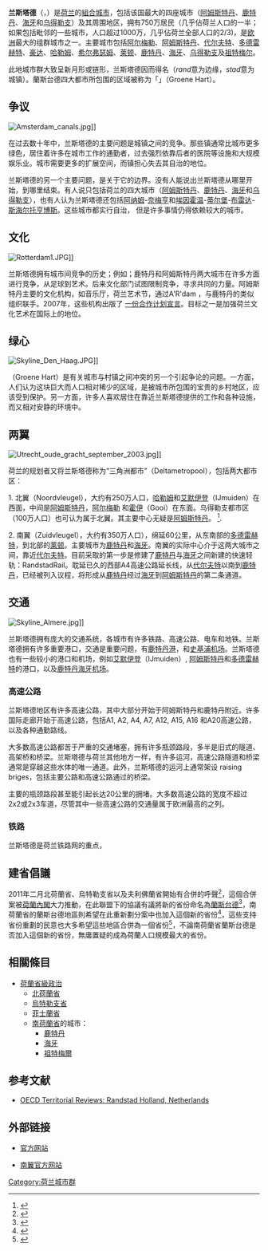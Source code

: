 {{noteTA
|T=zh-cn:兰斯塔德; zh-hant:蘭斯台德;
|1=zh-cn:兰斯塔德; zh-hant:蘭斯台德;
|G1=荷兰地名
}}
{{Infobox settlement
<!-- See Template:Infobox settlement for additional fields and descriptions -->
| name                    = 兰斯塔德
| native_name             = Randstad
| official_name           = 
| native_name_lang        = 
| other_name              = ''Randstad Regio''
| settlement_type         = [[大都市帶|大都市帶]]
<!-- images, nickname, motto --->
| image_skyline           = Amsterdam Panorama (8312865999).jpg
| imagesize               = 300
| image_alt               = 
| image_caption           = <small>荷兰首都阿姆斯特丹</small>
| image                   = <!-- other image (specify File: or Image: namespace) -->
| image_flag              = 
| nickname                = 
| motto                   = 
<!-- maps and coordinates ------>
| image_map               = Rotterdam Blick vom Euromast 03.jpg
| mapsize                 = 300
| map_alt                 = 
| map_caption             = 鹿特丹中央
<!-- | image_map1              = The Hague Skyline Part II.jpg
| mapsize1                = 300
| map_alt1                = 
| map_caption1            = The Hague at dusk
| image_dot_map           = --> 
| pushpin_map             = <!-- name of a location map as per Template:Location_map -->
| pushpin_label_position  = <!-- position of the pushpin label: left, right, top, bottom, none -->
| pushpin_label           = <!-- only necessary if "name" or "official_name" are too long -->
| pushpin_map_alt         = 
| pushpin_mapsize         = 
| pushpin_map_caption     =  
| pushpin_map1            = 
| pushpin_label_position1 = 
| pushpin_label1          = <!-- only necessary if "name" or "official_name" are too long -->
| pushpin_map_alt1        = 
| pushpin_mapsize1        = 
| pushpin_map_caption1    = 
| coordinates             = {{coord|52|24|N|4|54|E|region:NL|format=dms|display=inline,title}}
| coor_pinpoint           = <!-- to specify exact location of coordinates (was coor_type) -->
| coordinates_footnotes   = <!-- for references: use <ref> tags -->
<!-- location -->
| subdivision_type        = [[世界政區索引|国家]]
| subdivision_name        = {{NL}}
| subdivision_type1       = [[荷蘭省份|省份]]
|subdivision_name1        = {{flag|North Holland}}<br>{{flag|South Holland}}<br>{{flag|Utrecht}}<br>{{flag|Flevoland}}
----
| subdivision_type2       = 最大城市
| subdivision_name2       = [[阿姆斯特丹|阿姆斯特丹]]<br>[[鹿特丹|鹿特丹]]<br>[[海牙|海牙]]<br>[[乌得勒支|乌得勒支]]
| subdivision_type3       = 其他市镇
| subdivision_name3       = <!--Ranked by population, list includes municipalities with a population larger than 100,000, and another 7 historically important cities with a population smaller than 100,000 | Source: https://nl.wikipedia.org/wiki/Randstad_%28gebied%29#Steden --> [[阿尔梅勒|阿尔梅勒]]<br>[[阿默斯福特|阿默斯福特]]<br>[[哈勒姆|哈勒姆]]<br>[[赞斯塔德|赞斯塔德]]<br>[[哈莱默梅尔|哈莱默梅尔]]<br>[[祖特梅尔|祖特梅尔]]<br>[[莱顿|莱顿]]<br>[[多德雷赫特|多德雷赫特]]<br>[[尼沃海恩|尼沃海恩]]<br>[[莱茵河畔阿尔芬|莱茵河畔阿尔芬]]<br>[[韦斯特兰|韦斯特兰]]<br>[[代尔夫特|代尔夫特]]<br>[[阿尔克马尔|阿尔克马尔]]<br>[[皮爾默倫德|皮爾默倫德]]<br>[[斯希丹|斯希丹]]<br>[[霍伦|霍伦]]<br>[[弗拉尔丁恩|弗拉尔丁恩]]<br>[[豪达|豪达]]
<!-- area ---------------------->
| area_footnotes          = {{ref|area|[a]|noid=noid}}
| area_magnitude          = <!-- use only to set a special wikilink -->
| area_total_km2          =  <!-- ALL fields with measurements have automatic unit conversion -->
| area_total_sq_mi        = <!-- see table @ Template:Infobox settlement for details -->
| area_land_km2           = 8287
| area_land_sq_mi         = 
| area_water_km2          = 
| area_water_sq_mi        = 
| area_water_percent      = 
| area_urban_footnotes    = <ref>{{cite web |url=http://maps.google.nl/maps/ms?ie=UTF8&hl=en&msa=0&msid=103278546607436589943.000492bd1a8bf0e7b90d4&ll=52.049112,5.081177&spn=1.692463,4.938354&z=8 |title=Approximation of area on Google Maps |date=2010-10-16 |access-date=2010-10-16 |archive-date=2012-02-29 |archive-url=https://web.archive.org/web/20120229182458/http://maps.google.nl/maps/ms?ie=UTF8&hl=en&msa=0&msid=103278546607436589943.000492bd1a8bf0e7b90d4&ll=52.049112,5.081177&spn=1.692463,4.938354&z=8 |dead-url=no }}</ref>
| area_urban_km2          = 4300
| area_urban_sq_mi        = 
| area_rural_footnotes    = <!-- for references: use <ref> tags -->
| area_rural_km2          = 
| area_rural_sq_mi        = 
| area_note               = 
<!-- elevation ----------------->
| elevation_footnotes     = <!-- for references: use <ref> tags -->
| elevation_m             = 
| elevation_ft            = 
| elevation_max_footnotes = <!-- for references: use <ref> tags -->
| elevation_max_m         = 69
| elevation_max_ft        = 
| elevation_min_footnotes = <!-- for references: use <ref> tags -->
| elevation_min_m         = −6.76
| elevation_min_ft        = 
<!-- population ---------------->
| population_footnotes    = <ref>{{cite web |url=https://www.nl-prov.eu/wp-content/uploads/2017/11/regio-randstad-monitor-2017.pdf |title=Randstadmonitor 2017 |date=2017-11-30 |access-date=2018-06-10 |archive-date=2019-04-12 |archive-url=https://web.archive.org/web/20190412013135/https://www.nl-prov.eu/wp-content/uploads/2017/11/regio-randstad-monitor-2017.pdf |dead-url=no }}</ref>{{ref|population|[b]}}
| population_total        = 8,219,380<ref>{{Cite web |url=https://opendata.cbs.nl/statline/#/CBS/nl/dataset/03759ned/table?dl=DA8F |title=存档副本 |access-date=2021-02-13 |archive-date=2017-08-03 |archive-url=https://web.archive.org/web/20170803035505/https://opendata.cbs.nl/statline/#/CBS/nl/dataset/03759ned/table?dl=DA8F |dead-url=no }}</ref>
| population_as_of        = 2016
| population_rank         = 
| population_density_km2  = auto <!-- for automatic calculation of any density field, use: auto -->
| population_density_sq_mi= 
| population_est          = 
| pop_est_as_of           = 
| population_urban        = 6600000
| population_density_urban_km2   = auto
| population_density_urban_sq_mi =
| population_rural        = 
| population_density_rural_km2   = 
| population_density_rural_sq_mi = 
| population_metro        = 
| population_density_metro_km2   = 
| population_density_metro_sq_mi = 
| population_density_rank = 
| population_demonym      = Randstedeling (居民), Randstedelijk (形容词) <!-- demonym, ie. Liverpudlian for someone from Liverpool -->
| population_note         = 
<!-- website, footnotes -------->
| website                 = {{URL|http://www.randstadregion.eu/|regio-randstad.eu}}
| footnotes               = 
}}
'''兰斯塔德'''（{{lang-nl|Randstad}}，{{IPA-nl|ˈrɑntstɑt|-|Nl-Randstad.ogg}}）是[[荷兰|荷兰]]的[[組合城市|組合城市]]，包括该国最大的四座城市（[[阿姆斯特丹|阿姆斯特丹]]、[[鹿特丹|鹿特丹]]、[[海牙|海牙]]和[[乌得勒支|乌得勒支]]）及其周围地区，拥有750万居民（几乎佔荷兰人口的一半；如果包括毗邻的一些城市，人口超过1000万，几乎佔荷兰全部人口的2/3)，是[[欧洲|欧洲]]最大的组群城市之一。主要城市包括[[阿尔梅勒|阿尔梅勒]]、[[阿姆斯特丹|阿姆斯特丹]]、[[代尔夫特|代尔夫特]]、[[多德雷赫特|多德雷赫特]]、[[豪达|豪达]]、[[哈勒姆|哈勒姆]]、[[希尔弗瑟姆|希尔弗瑟姆]]、[[莱顿|莱顿]]、[[鹿特丹|鹿特丹]]、[[海牙|海牙]]、[[乌得勒支|乌得勒支]]及[[祖特梅尔|祖特梅尔]]。

此地城市群大致呈新月形或链形，兰斯塔德因而得名（''rand''意为边缘，''stad''意为城镇）。蘭斯台德四大都市所包围的区域被称为「{{link-en|綠心|Groene Hart}}」（Groene Hart）。

== 争议 ==
[[File:Amsterdam_canals.jpg|thumb]]]]

在过去数十年中，兰斯塔德的主要问题是城镇之间的竞争。那些镇通常比城市更多绿色，居住着许多在城市工作的通勤者，过去强烈依靠后者的医院等设施和大规模娱乐业。城市需要更多的扩展空间，而镇担心失去其自治的地位。

兰斯塔德的另一个主要问题，是关于它的边界。没有人能说出兰斯塔德从哪里开始，到哪里结束。有人说只包括荷兰的四大城市（[[阿姆斯特丹|阿姆斯特丹]]、[[鹿特丹|鹿特丹]]、[[海牙|海牙]]和[[乌得勒支|乌得勒支]]），也有人认为兰斯塔德还包括[[阿纳姆|阿纳姆]]-[[奈梅亨|奈梅亨]]和[[埃因霍温|埃因霍温]]-[[蒂尔堡|蒂尔堡]]-[[布雷达|布雷达]]-[[斯海尔托亨博斯|斯海尔托亨博斯]]。这些城市都实行自治， 但是许多事情仍得依赖较大的城市。

== 文化 ==
[[File:Rotterdam1.JPG|thumb]]]]

兰斯塔德拥有城市间竞争的历史；例如；鹿特丹和阿姆斯特丹两大城市在许多方面进行竞争，从足球到艺术。后来文化部门试图限制竞争，寻求共同的力量。阿姆斯特丹主要的文化机构，如音乐厅，荷兰艺术节，通过A'R'dam ，与鹿特丹的类似组织联手。2007年，这些机构出版了 [https://web.archive.org/web/20080518205030/http://www.erasmuspc.com/index.php?id=18253&type=article 一份合作计划宣言]。目标之一是加强荷兰文化艺术在国际上的地位。

== 绿心 ==
[[File:Skyline_Den_Haag.JPG|thumb]]]]

{{link-en|綠心|Groene Hart}}（Groene Hart）是有关城市与村镇之间冲突的另一个引起争论的问题。一方面，人们认为这块巨大而人口相对稀少的区域，是被城市所包围的宝贵的乡村地区，应该受到保护。另一方面，许多人喜欢居住在靠近兰斯塔德提供的工作和各种设施，而又相对安静的环境中。

== 两翼 ==
[[File:Utrecht_oude_gracht_september_2003.jpg|thumb]]]]

荷兰的规划者又将兰斯塔德称为“三角洲都市”（Deltametropool），包括两大都市区：

1. 北翼（Noordvleugel），大约有250万人口，[[哈勒姆|哈勒姆]]和[[艾默伊登|艾默伊登]]（IJmuiden）在西面，中间是[[阿姆斯特丹|阿姆斯特丹]]，[[阿尔梅勒|阿尔梅勒]] 和[[霍伊|霍伊]]（Gooi）在东面。乌得勒支都市区（100万人口）也可认为属于北翼。其主要中心无疑是[[阿姆斯特丹|阿姆斯特丹]]。<!-- 阿姆斯特丹recently started to present itself as the Metropool regio 阿姆斯特丹. The expectation is that the use of Noordvleugel and 兰斯塔德will become less as a result --> 
<ref>{{cite web
| url=http://www.metropoolregioamsterdam.nl/
| title=Metropool Regio Amsterdam
| last=Cohen
| first=Job
| publisher=City of Amsterda,
| date=2008-01-22
| accessdate=2008-07-25
| archive-date=2020-11-01
| archive-url=https://web.archive.org/web/20201101075437/https://www.metropoolregioamsterdam.nl/
| dead-url=no
}}</ref>.

2. 南翼（Zuidvleugel），大约有350万人口），绵延60公里，从东南部的[[多德雷赫特|多德雷赫特]]，到北部的[[莱顿|莱顿]]。主要城市为[[鹿特丹|鹿特丹]]和[[海牙|海牙]]。南翼的实际中心介于这两大城市之间，靠近[[代尔夫特|代尔夫特]]。目前采取的第一步是修建了[[鹿特丹|鹿特丹]]与[[海牙|海牙]]之间新建的快速轻轨：RandstadRail。耽延已久的西部A4高速公路延长线，从[[代尔夫特|代尔夫特]]以南到[[鹿特丹|鹿特丹]]，已经被列入议程，将形成从[[鹿特丹|鹿特丹]]经过[[海牙|海牙]]到[[阿姆斯特丹|阿姆斯特丹]]的第二条通道。

== 交通 ==
[[File:Skyline_Almere.jpg|thumb]]]]

兰斯塔德拥有庞大的交通系统，各城市有许多铁路、高速公路、电车和地铁。兰斯塔德拥有许多重要港口，交通是重要问题，有[[鹿特丹港|鹿特丹港]]，和[[史基浦机场|史基浦机场]]。兰斯塔德也有一些较小的港口和机场，例如[[艾默伊登|艾默伊登]]（IJmuiden）, [[阿姆斯特丹|阿姆斯特丹]]和[[多德雷赫特|多德雷赫特]]的港口，以及[[鹿特丹海牙机场|鹿特丹海牙机场]]。 

=== 高速公路 ===
兰斯塔德地区有许多高速公路，其中大部分开始于阿姆斯特丹和鹿特丹附近。许多国际走廊开始于高速公路，包括A1, A2, A4, A7, A12, A15, A16 和A20高速公路，以及各种通勤路线。 

大多数高速公路都苦于严重的交通堵塞，拥有许多瓶颈路段，多半是旧式的隧道、高架桥和桥梁。兰斯塔德与荷兰其他地方一样，有许多运河，高速公路隧道和桥梁通常是穿越这些水体的唯一通道。此外，兰斯塔德的运河上通常架设 raising briges，包括主要公路和高速公路通过的桥梁。<!-- Problems are commonly found at the Coentunnel, Ringvaart Aqueduct, Vechtbridge, Moerdijkbridge, Heinenoordtunnel, Beneluxtunnel and Brienenoordbridge. --> 

<!-- Traffic jams can occur at any time of the day; however rush hour lasts from 6.00 am to 10.00 am and from 3.00 pm to 7.00 pm. -->

主要的瓶颈路段甚至能引起长达20公里的拥堵。大多数高速公路的宽度不超过2x2或2x3车道，尽管其中一些高速公路的交通量属于欧洲最高的之列。<!-- Some hard shoulders are in use as peak hour lanes - traffic is allowed to use the hard shoulder as a 3rd lane during periods of congestion, when signs indicate. Because of the lack of sufficient minor roads, a lot of local traffic also uses the motorways. --> 

<!-- There are a few missing links in 兰斯塔德的高速公路网, especially on A4高速公路, where construction has been a topic of debate since 1960s. --> 

<!-- Another growing issue is the number of trucks on 放射状的高速公路 from 兰斯塔德: truck volumes can be as high as 20,000 trucks per day, occupying the entire right lane on some 高速公路. -->

=== 铁路 ===
兰斯塔德是荷兰铁路网的重点，<!-- most intercity connections terminate in one of the key cities in 兰斯塔德。该地区铁路网相当稠密，而且 heavily used. Delays used to be common, but in the last few years services have improved - 目前唯一欧洲国家 that has fewer delays is [[瑞士|瑞士]]. 兰斯塔德地区的大城市拥有许多火车站, as well as light rail, subway or tram networks. -->

== 建省倡議 ==
2011年二月北荷蘭省、烏特勒支省以及夫利佛蘭省開始有合併的呼聲<ref>{{Cite web |url=http://nos.nl/artikel/216649-drie-provincies-denken-over-fusie.html |title=存档副本 |accessdate=2012-02-19 |archive-date=2016-10-10 |archive-url=https://web.archive.org/web/20161010045348/http://nos.nl/artikel/216649-drie-provincies-denken-over-fusie.html |dead-url=no }}</ref>，這個合併案被[[荷蘭內閣|荷蘭內閣]]大力推動，在此聯盟下的協議有議將新的省份命名為[[蘭斯台德|蘭斯台德]]<ref>{{Cite web |url=http://www.rtl.nl/(/actueel/rtlnieuws/)/components/actueel/rtlnieuws/2011/02_februari/04/binnenland/provincies-willen-fusie.xml |title=存档副本 |accessdate=2012-02-19 |archive-date=2012-03-22 |archive-url=https://web.archive.org/web/20120322145606/http://www.rtl.nl/(/actueel/rtlnieuws/)/components/actueel/rtlnieuws/2011/02_februari/04/binnenland/provincies-willen-fusie.xml |dead-url=no }}</ref>，南荷蘭省的蘭斯台德地區則希望在此重新劃分案中也加入這個新的省份<ref>{{Cite web |url=http://www.nrc.nl/nieuws/2011/02/04/randstadprovincies-onderzoeken-fusie/ |title=存档副本 |accessdate=2012-02-19 |archive-date=2016-03-16 |archive-url=https://web.archive.org/web/20160316142559/http://www.nrc.nl/nieuws/2011/02/04/randstadprovincies-onderzoeken-fusie |dead-url=no }}</ref>，這些支持省份重劃的民意也大多希望這些地區合併為一個省份<ref>{{cite web |url=http://www.zuid-holland.nl/contentpagina.htm?id=74163 |title=存档副本 |accessdate=2011-02-13 |deadurl=yes |archiveurl=https://web.archive.org/web/20110724173855/http://www.zuid-holland.nl/contentpagina.htm?id=74163 |archivedate=2011-07-24 }}</ref>，不論南荷蘭省蘭斯台德是否加入這個新的省份，無庸置疑的成為荷蘭人口規模最大的省份。
== 相關條目 ==
*[[荷蘭省級政治|荷蘭省級政治]]
**[[北荷蘭省|北荷蘭省]]
**[[烏特勒支省|烏特勒支省]]
**[[菲士蘭省|菲士蘭省]]
**[[南荷蘭省|南荷蘭省]]的城市：
***[[鹿特丹|鹿特丹]]
***[[海牙|海牙]]
***[[祖特梅爾|祖特梅爾]]

== 参考文献 ==
* [http://www.oecd.org/document/63/0,3343,en_2649_201185_38267583_1_1_1_1,00.html OECD Territorial Reviews: Randstad Holland, Netherlands] {{Wayback|url=http://www.oecd.org/document/63/0,3343,en_2649_201185_38267583_1_1_1_1,00.html |date=20120315160434 }}
{{Reflist}}

== 外部链接 ==
* [https://web.archive.org/web/20101213144805/http://www.regio-randstad.nl/index_eng.php 官方网站]
* {{nl}} [https://web.archive.org/web/20110927135639/http://www.zuidvleugel.nl/ 南翼官方网站]

{{Authority control}}
[[Category:荷兰城市群|Category:荷兰城市群]]
